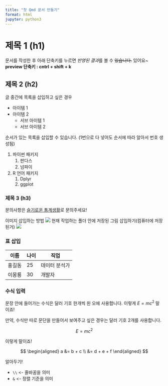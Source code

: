 ```yaml
---
title: "첫 Qmd 문서 만들기"
format: html
jupyter: python3
---
```


# 제목 1 (h1)

문서를 작성한 후 아래 단축키를 누르면 *반영된 결과*를 볼 수 ~~있습니다.~~ 있어요~  
**preview 단축키 : cntrl + shift + k**

## 제목 2 (h2)

글 중간에 목록을 삽입하고 싶은 경우

- 아이템 1
- 아이템 2
    - 서브 아이템 1
    - 서브 아이템 2


순서가 있는 목록을 삽입할 수 있습니다. (1번으로 다 넣어도 순서에 따라 알아서 번호 생성됨)

1. 파이썬 패키지
    1. 판다스
    1. 넘파이
1. R 언어 패키지
    1. Dplyr
    1. ggplot


### 제목 3 (h3)

문의사항은 [슬기로운 통계생활](http://statple.com)로 문의주세요!


이미지 삽입하는 방법
![](https://lab.statisticsplaybook.com/wp-content/uploads/2025/02/lab-main2.png)
현재 작업하는 폴더 안에 저장된 그림 삽입하기(컴퓨터에 저장된거)
![](sltonglogo.webp)


### 표 삽입

| 이름 | 나이 | 직업 |
|------|----|-------|
| 홍길동 | 25 | 데이터 분석가 |
| 이몽룡 | 30 | 개발자 |


### 수식 입력

문장 안에 들어가는 수식은 달러 기호 한개씩 왼 오에 사용합니다.
이렇게 $E = mc^2$ 말이죠! 

만약, 수식만 따로 문단을 만들어서 보여주고 싶은 경우는 달러 기호 2개를 사용합니다.

$$
E = mc^2
$$

이렇게 말이죠! 


$$
\begin{aligned}
a &= b + c \\
&= d + e + f
\end{aligned}
$$

알아두기!

* `\\` <- 줄바꿈을 의미
* `&` <- 정렬 기준을 의미
